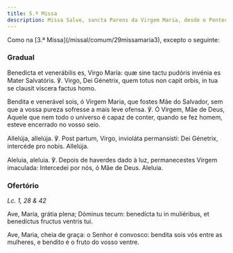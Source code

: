 ```yaml
---
title: 5.ª Missa
description: Missa Salve, sancta Parens da Virgem Maria, desde o Pentecostes até ao Advento
---
```


<aside>
  Como na [3.ª Missa](/missal/comum/29missamaria3), excepto o seguinte:
</aside>

### Gradual

<div class="side-by-side not-content">

Benedícta et venerábilis es, Virgo María: quæ sine tactu pudóris invénia es Mater Salvatóris. ℣. Virgo, Dei Génetrix, quem totus non capit orbis, in tua se clausit víscera factus homo.

Bendita e venerável sois, ó Virgem Maria, que fostes Mãe do Salvador, sem que a vossa pureza sofresse a mais leve ofensa. ℣. Ó Virgem, Mãe de Deus, Aquele que nem todo o universo é capaz de conter, quando se fez homem, esteve encerrado no vosso seio.

Allelúja, allelúja. ℣. Post partum, Virgo, invioláta permansísti: Dei Génetrix, intercéde pro nobis. Allelúja.

Aleluia, aleluia. ℣. Depois de haverdes dado à luz, permanecestes Virgem imaculada: Intercedei por nós, ó Mãe de Deus. Aleluia.

</div>

### Ofertório

<em>Lc. 1, 28 & 42</em>

<div class="side-by-side not-content">

Ave, María, grátia plena; Dóminus tecum: benedícta tu in muliéribus, et benedíctus fructus ventris tui.

Ave, Maria, cheia de graça: o Senhor é convosco: bendita sois vós entre as mulheres, e bendito é o fruto do vosso ventre.

</div>
